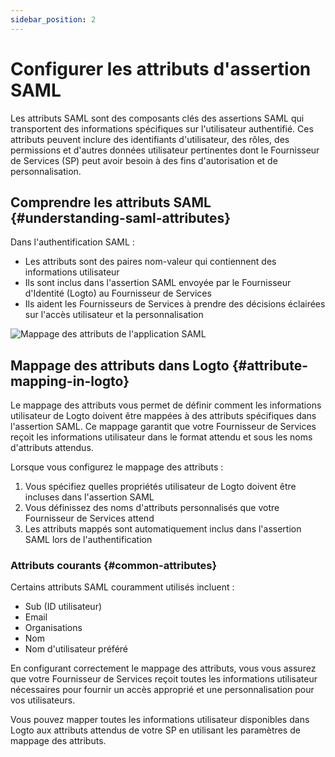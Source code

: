 ```yaml
---
sidebar_position: 2
---
```



# Configurer les attributs d'assertion SAML

Les attributs SAML sont des composants clés des assertions SAML qui transportent des informations spécifiques sur l'utilisateur authentifié. Ces attributs peuvent inclure des identifiants d'utilisateur, des rôles, des permissions et d'autres données utilisateur pertinentes dont le Fournisseur de Services (SP) peut avoir besoin à des fins d'autorisation et de personnalisation.

## Comprendre les attributs SAML \{#understanding-saml-attributes}

Dans l'authentification SAML :

- Les attributs sont des paires nom-valeur qui contiennent des informations utilisateur
- Ils sont inclus dans l'assertion SAML envoyée par le Fournisseur d'Identité (Logto) au Fournisseur de Services
- Ils aident les Fournisseurs de Services à prendre des décisions éclairées sur l'accès utilisateur et la personnalisation

<img src={attributeMappingImage} alt="Mappage des attributs de l'application SAML" />

## Mappage des attributs dans Logto \{#attribute-mapping-in-logto}

Le mappage des attributs vous permet de définir comment les informations utilisateur de Logto doivent être mappées à des attributs spécifiques dans l'assertion SAML. Ce mappage garantit que votre Fournisseur de Services reçoit les informations utilisateur dans le format attendu et sous les noms d'attributs attendus.

Lorsque vous configurez le mappage des attributs :

1. Vous spécifiez quelles propriétés utilisateur de Logto doivent être incluses dans l'assertion SAML
2. Vous définissez des noms d'attributs personnalisés que votre Fournisseur de Services attend
3. Les attributs mappés sont automatiquement inclus dans l'assertion SAML lors de l'authentification

### Attributs courants \{#common-attributes}

Certains attributs SAML couramment utilisés incluent :

- Sub (ID utilisateur)
- Email
- Organisations
- Nom
- Nom d'utilisateur préféré

En configurant correctement le mappage des attributs, vous vous assurez que votre Fournisseur de Services reçoit toutes les informations utilisateur nécessaires pour fournir un accès approprié et une personnalisation pour vos utilisateurs.

Vous pouvez mapper toutes les informations utilisateur disponibles dans Logto aux attributs attendus de votre SP en utilisant les paramètres de mappage des attributs.
